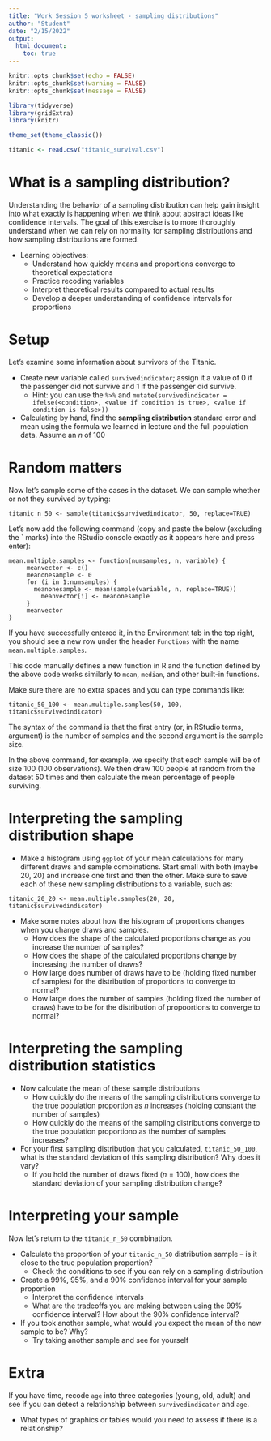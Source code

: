 ```yaml
---
title: "Work Session 5 worksheet - sampling distributions"
author: "Student"
date: "2/15/2022"
output:
  html_document:
    toc: true
---
```


```r
knitr::opts_chunk$set(echo = FALSE)
knitr::opts_chunk$set(warning = FALSE)
knitr::opts_chunk$set(message = FALSE)

library(tidyverse)
library(gridExtra)
library(knitr)

theme_set(theme_classic())

titanic <- read.csv("titanic_survival.csv")
```

# What is a sampling distribution?

Understanding the behavior of a sampling distribution can help gain insight into what exactly is happening when we think about abstract ideas like confidence intervals. The goal of this exercise is to more thoroughly understand when we can rely on normality for sampling distributions and how sampling distributions are formed.

* Learning objectives:
  + Understand how quickly means and proportions converge to theoretical expectations
  + Practice recoding variables
  + Interpret theoretical results compared to actual results
  + Develop a deeper understanding of confidence intervals for proportions

# Setup

Let’s examine some information about survivors of the Titanic. 

* Create new variable called `survivedindicator`; assign it a value of 0 if the passenger did not survive and 1 if the passenger did survive.
  + Hint: you can use the ` %>%` and `mutate(survivedindicator = ifelse(<condition>, <value if condition is true>, <value if condition is false>))`

* Calculating by hand, find the **sampling distribution** standard error and mean using the formula we learned in lecture and the full population data. Assume an $n$ of 100

# Random matters

Now let’s sample some of the cases in the dataset. We can sample whether or not they survived by typing:

`titanic_n_50 <- sample(titanic$survivedindicator, 50, replace=TRUE)`

Let’s now add the following command (copy and paste the below (excluding the ` marks) into the RStudio console exactly as it appears here and press enter):

```
mean.multiple.samples <- function(numsamples, n, variable) { 
     meanvector <- c() 
     meanonesample <- 0 
     for (i in 1:numsamples) { 
	   meanonesample <- mean(sample(variable, n, replace=TRUE)) 
         meanvector[i] <- meanonesample 
     } 
     meanvector 
}
```

If you have successfully entered it, in the Environment tab in the top right, you should see a new row under the header `Functions` with the name `mean.multiple.samples`.

This code manually defines a new function in R and the function defined by the above code works similarly to `mean`, `median`, and other built-in functions.

Make sure there are no extra spaces and you can type commands like:

`titanic_50_100 <- mean.multiple.samples(50, 100, titanic$survivedindicator)`

The syntax of the command is that the first entry (or, in RStudio terms, argument) is the number of samples and the second argument is the sample size.

In the above command, for example, we specify that each sample will be of size 100 (100 observations). We then draw 100 people at random from the dataset 50 times and then calculate the mean percentage of people surviving. 

# Interpreting the sampling distribution shape

* Make a histogram using `ggplot` of your mean calculations for many different draws and sample combinations. Start small with both (maybe 20, 20) and increase one first and then the other.  Make sure to save each of these new sampling distributions to a variable, such as:

`titanic_20_20 <- mean.multiple.samples(20, 20, titanic$survivedindicator)`

* Make some notes about how the histogram of proportions changes when you change draws and samples. 
  + How does the shape of the calculated proportions change as you increase the number of samples? 
  + How does the shape of the calculated proportions change by increasing the number of draws?
  + How large does number of draws have to be (holding fixed number of samples) for the distribution of proportions to converge to normal?
  + How large does the number of samples (holding fixed the number of draws) have to be for the distribution of propoortions to converge to normal?

# Interpreting the sampling distribution statistics

* Now calculate the mean of these sample distributions
  + How quickly do the means of the sampling distributions converge to the true population proportion as $n$ increases (holding constant the number of samples)
  + How quickly do the means of the sampling distributions converge to the true population proportiono as the number of samples increases? 
  
* For your first sampling distribution that you calculated, `titanic_50_100`, what is the standard deviation of this sampling distribution? Why does it vary? 
  + If you hold the number of draws fixed ($n=100$), how does the standard deviation of your sampling distribution change?

# Interpreting your sample

Now let’s return to the `titanic_n_50` combination. 

* Calculate the proportion of your `titanic_n_50` distribution sample – is it close to the true population proportion?
  + Check the conditions to see if you can rely on a sampling distribution
* Create a 99%, 95%, and a 90% confidence interval for your sample proportion
  + Interpret the confidence intervals
  + What are the tradeoffs you are making between using the 99% confidence interval? How about the 90% confidence interval?
* If you took another sample, what would you expect the mean of the new sample to be? Why?
  + Try taking another sample and see for yourself
  
# Extra

If you have time, recode `age` into three categories (young, old, adult) and see if you can detect a relationship between `survivedindicator` and `age`.

* What types of graphics or tables would you need to assess if there is a relationship?
